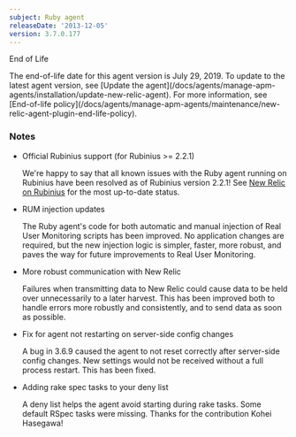 ```yaml
---
subject: Ruby agent
releaseDate: '2013-12-05'
version: 3.7.0.177
---
```


End of Life

<Callout variant="important">
  The end-of-life date for this agent version is July 29, 2019. To update to the latest agent version, see [Update the agent](/docs/agents/manage-apm-agents/installation/update-new-relic-agent). For more information, see [End-of-life policy](/docs/agents/manage-apm-agents/maintenance/new-relic-agent-plugin-end-life-policy).
</Callout>

### Notes

* Official Rubinius support (for Rubinius >= 2.2.1)

  We're happy to say that all known issues with the Ruby agent running on Rubinius have been resolved as of Rubinius version 2.2.1! See [New Relic on Rubinius](http://docs.newrelic.com/docs/ruby/rubinius) for the most up-to-date status.
* RUM injection updates

  The Ruby agent's code for both automatic and manual injection of Real User Monitoring scripts has been improved. No application changes are required, but the new injection logic is simpler, faster, more robust, and paves the way for future improvements to Real User Monitoring.
* More robust communication with New Relic

  Failures when transmitting data to New Relic could cause data to be held over unnecessarily to a later harvest. This has been improved both to handle errors more robustly and consistently, and to send data as soon as possible.
* Fix for agent not restarting on server-side config changes

  A bug in 3.6.9 caused the agent to not reset correctly after server-side config changes. New settings would not be received without a full process restart. This has been fixed.
* Adding rake spec tasks to your deny list

  A deny list helps the agent avoid starting during rake tasks. Some default RSpec tasks were missing. Thanks for the contribution Kohei Hasegawa!
